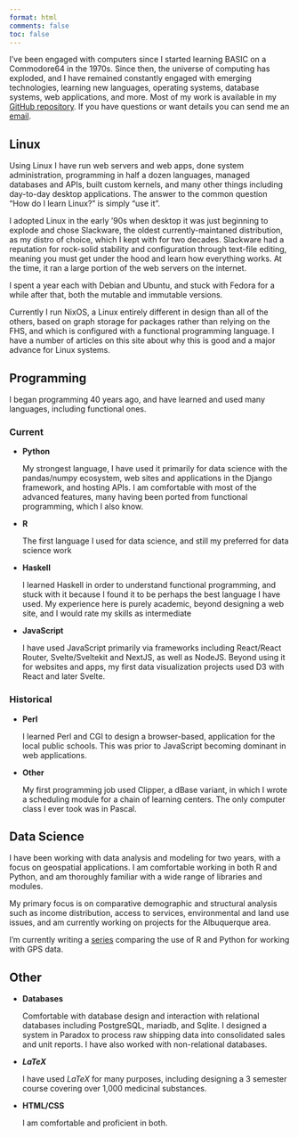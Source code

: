 ```yaml
---
format: html
comments: false
toc: false
---
```

I've been engaged with computers since I started learning BASIC on a Commodore64 in the 1970s. Since then, the universe of computing has exploded, and I have remained constantly engaged with emerging technologies, learning new languages, operating systems, database systems, web applications, and more. Most of my work is available in my [GitHub repository](https://github.com/biscotty666). If you have questions or want details you can send me an [email](mailto:biscotty666@gmail.com).


::: {.panel-tabset}
## Linux

Using Linux I have run web servers and web apps, done system administration, programming in half a dozen languages, managed databases and APIs, built custom kernels, and many other things including day-to-day desktop applications. The answer to the common question "How do I learn Linux?" is simply "use it".

I adopted Linux in the early '90s when desktop it was just beginning to explode and chose Slackware, the oldest currently-maintaned distribution, as my distro of choice, which I kept with for two decades. Slackware had a reputation for rock-solid stability and configuration through text-file editing, meaning you must get under the hood and learn how everything works. At the time, it ran a large portion of the web servers on the internet.

I spent a year each with Debian and Ubuntu, and stuck with Fedora for a while after that, both the mutable and immutable versions. 

Currently I run NixOS, a Linux entirely different in design than all of the others, based on graph storage for packages rather than relying on the FHS, and which is configured with a functional programming language. I have a number of articles on this site about why this is good and a major advance for Linux systems.

## Programming

I began programming 40 years ago, and have learned and used many languages, including functional ones.

### Current

* __Python__

  My strongest language, I have used it primarily for data science with the pandas/numpy ecosystem, web sites and applications in the Django framework, and hosting APIs. I am comfortable with most of the advanced features, many having been ported from functional programming, which I also know.
  
* __R__

  The first language I used for data science, and still my preferred for data science work
  
* __Haskell__

  I learned Haskell in order to understand functional programming, and stuck with it because I found it to be perhaps the best language I have used. My experience here is purely academic, beyond designing a web site, and I would rate my skills as intermediate
  
* __JavaScript__

  I have used JavaScript primarily via frameworks including React/React Router, Svelte/Sveltekit and NextJS, as well as NodeJS. Beyond using it for websites and apps, my first data visualization projects used D3 with React and later Svelte.

### Historical

* __Perl__

  I learned Perl and CGI to design a browser-based, application for the local public schools. This was prior to JavaScript becoming dominant in web applications.
  
* __Other__

  My first programming job used Clipper, a dBase variant, in which I wrote a scheduling module for a chain of learning centers. The only computer class I ever took was in Pascal. 


## Data Science

I have been working with data analysis and modeling for two years, with a focus on geospatial applications. I am comfortable working in both R and Python, and am thoroughly familiar with a wide range of libraries and modules.

My primary focus is on comparative demographic and structural analysis such as income distribution, access to services, environmental and land use issues, and am currently working on projects for the Albuquerque area. 

I'm currently writing a [series](../posts/data-science/trail-mapping-with-r/index.qmd) comparing the use of R and Python for working with GPS data.

## Other

* __Databases__

  Comfortable with database design and interaction with relational databases including PostgreSQL, mariadb, and Sqlite. I designed a system in Paradox to process raw shipping data into consolidated sales and unit reports. I have also worked with non-relational databases.
  
* __$LaTeX$__

  I have used $LaTeX$ for many purposes, including designing a 3 semester course covering over 1,000 medicinal substances.

* __HTML/CSS__

  I am comfortable and proficient in both.
  
:::
